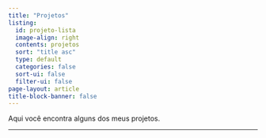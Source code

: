 ```yaml
---
title: "Projetos"
listing:
  id: projeto-lista
  image-align: right
  contents: projetos
  sort: "title asc"
  type: default
  categories: false
  sort-ui: false
  filter-ui: false
page-layout: article
title-block-banner: false
---
```


Aqui você encontra alguns dos meus projetos.


<hr>


::: {#projeto-lista}
:::